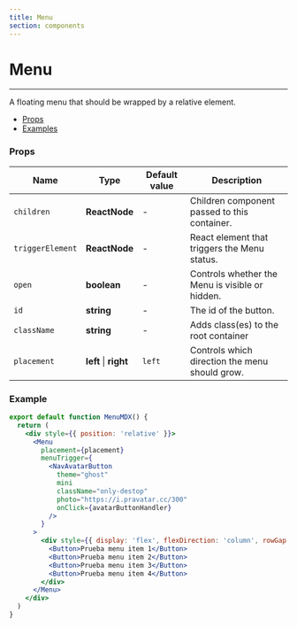 ```yaml
---
title: Menu
section: components
---
```



# Menu

---

A floating menu that should be wrapped by a relative element.

- [Props](#Props)
- [Examples](#Examples)

### Props

| Name              | Type                       | Default value | Description                                                                                                                                                                                                                       |
| ----------------- | -------------------------- | ------------- | --------------------------------------------------- |
| `children`        | **ReactNode**              | -             | Children component passed to this container.        |
| `triggerElement`  | **ReactNode**              | -             | React element that triggers the Menu status.    |
| `open`            | **boolean**                | -             | Controls whether the Menu is visible or hidden.     |
| `id`              | **string**                 | -             | The id of the button.                               |
| `className`       | **string**                 | -             | Adds class(es) to the root container                |
| `placement`       | **left** &#124; **right**  | `left`        | Controls which direction the menu should grow.      |

### Example

<Toaster />

<Demo title='Menu' background={colors.white}>
  <div style={{ display: 'flex', gap: '8px', flexDirection: 'row'}}>
    <MenuDropdown placement="left"/>
  </div>
</Demo>

```jsx
export default function MenuMDX() {
  return (
    <div style={{ position: 'relative' }}>
      <Menu
        placement={placement}
        menuTrigger={
          <NavAvatarButton
            theme="ghost"
            mini
            className="only-destop"
            photo="https://i.pravatar.cc/300"
            onClick={avatarButtonHandler}
          />
        }
      >
        <div style={{ display: 'flex', flexDirection: 'column', rowGap: 12 }}>
          <Button>Prueba menu item 1</Button>
          <Button>Prueba menu item 2</Button>
          <Button>Prueba menu item 3</Button>
          <Button>Prueba menu item 4</Button>
        </div>
      </Menu>
    </div>
  )
}
```
